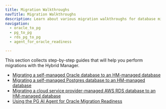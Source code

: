 ```yaml
---
title: Migration Walkthroughs
navTitle: Migration Walkthroughs
description: Learn about various migration walkthroughs for database migrations with PG AI Hybrid Manager.
navigation:
  - oracle_to_pg
  - pg_to_pg
  - rds_pg_to_pg
  - agent_for_oracle_readiness

---
```


This section collects step-by-step guides that will help you perform migrations with the Hybrid Manager. 

-   [Migrating a self-managed Oracle database to an HM-managed database](oracle_to_pg.mdx)
-   [Migrating a self-managed Postgres database to an HM-managed database](pg_to_pg.mdx)
-   [Migrating a cloud service provider-managed AWS RDS database to an HM-managed database](rds_pg_to_pg.mdx)
-   [Using the PG AI Agent for Oracle Migration Readiness](agent_for_oracle_readiness.mdx)
